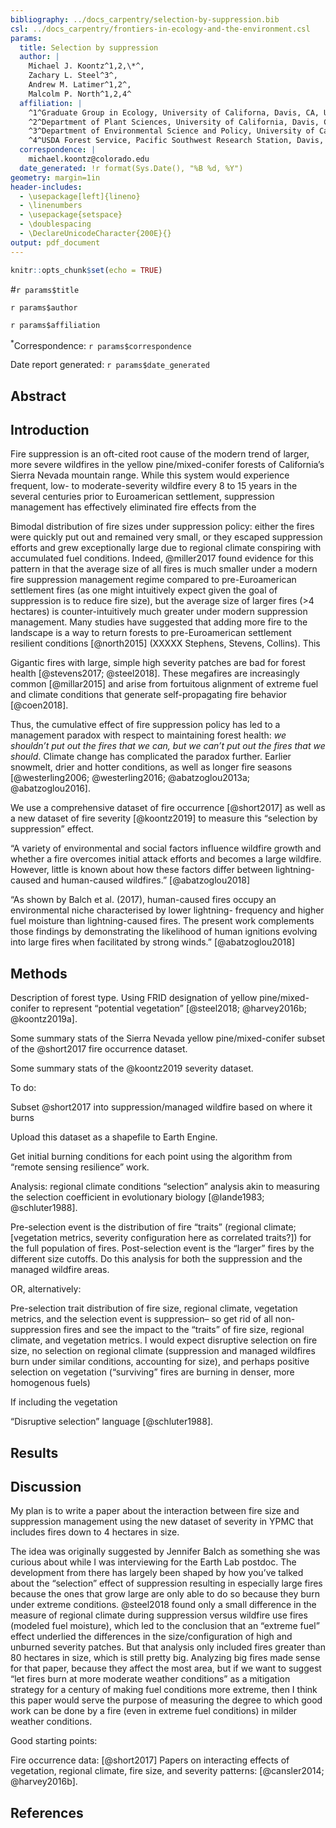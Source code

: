 ```yaml
---
bibliography: ../docs_carpentry/selection-by-suppression.bib
csl: ../docs_carpentry/frontiers-in-ecology-and-the-environment.csl
params:
  title: Selection by suppression
  author: |
    Michael J. Koontz^1,2,\*^,
    Zachary L. Steel^3^,
    Andrew M. Latimer^1,2^,
    Malcolm P. North^1,2,4^
  affiliation: |
    ^1^Graduate Group in Ecology, University of Californa, Davis, CA, USA  
    ^2^Department of Plant Sciences, University of California, Davis, CA, USA  
    ^3^Department of Environmental Science and Policy, University of California, Berkeley, CA, USA  
    ^4^USDA Forest Service, Pacific Southwest Research Station, Davis, CA, USA
  correspondence: |
    michael.koontz@colorado.edu
  date_generated: !r format(Sys.Date(), "%B %d, %Y")
geometry: margin=1in
header-includes:
  - \usepackage[left]{lineno}
  - \linenumbers
  - \usepackage{setspace}
  - \doublespacing
  - \DeclareUnicodeCharacter{200E}{}
output: pdf_document
---
```


```r
knitr::opts_chunk$set(echo = TRUE)
```

#`r params$title`

`r params$author`

`r params$affiliation`

^\*^Correspondence: ``r params$correspondence``

Date report generated: `r params$date_generated`

## Abstract

## Introduction

Fire suppression is an oft-cited root cause of the modern trend of larger, more severe wildfires in the yellow pine/mixed-conifer forests of California's Sierra Nevada mountain range. While this system would experience frequent, low- to moderate-severity wildfire every 8 to 15 years in the several centuries prior to Euroamerican settlement, suppression management has effectively eliminated fire effects from the 

Bimodal distribution of fire sizes under suppression policy: either the fires were quickly put out and remained very small, or they escaped suppression efforts and grew exceptionally large due to regional climate conspiring with accumulated fuel conditions. Indeed, @miller2017 found evidence for this pattern in that the average size of all fires is much smaller under a modern fire suppression management regime compared to pre-Euroamerican settlement fires (as one might intuitively expect given the goal of suppression is to reduce fire size), but the average size of larger fires (>4 hectares) is counter-intuitively much greater under modern suppression management. Many studies have suggested that adding more fire to the landscape is a way to return forests to pre-Euroamerican settlement resilient conditions [@north2015] (XXXXX Stephens, Stevens, Collins). This 

Gigantic fires with large, simple high severity patches are bad for forest health [@stevens2017; @steel2018]. These megafires are increasingly common [@millar2015] and arise from fortuitous alignment of extreme fuel and climate conditions that generate self-propagating fire behavior [@coen2018].

Thus, the cumulative effect of fire suppression policy has led to a management paradox with respect to maintaining forest health: *we shouldn't put out the fires that we can, but we can't put out the fires that we should*. Climate change has complicated the paradox further. Earlier snowmelt, drier and hotter conditions, as well as longer fire seasons [@westerling2006; @westerling2016; @abatzoglou2013a; @abatzoglou2016].

We use a comprehensive dataset of fire occurrence [@short2017] as well as a new dataset of fire severity [@koontz2019] to measure this "selection by suppression" effect.


"A variety of environmental and social factors influence wildfire growth and whether a fire overcomes initial attack efforts and becomes a large wildfire. However, little is known about how these factors differ between lightning-caused and human-caused wildfires." [@abatzoglou2018]

"As shown by Balch et al. (2017), human-caused fires occupy an environmental niche characterised by lower lightning- frequency and higher fuel moisture than lightning-caused fires. The present work complements those findings by demonstrating the likelihood of human ignitions evolving into large fires when facilitated by strong winds." [@abatzoglou2018]

## Methods

Description of forest type. Using FRID designation of yellow pine/mixed-conifer to represent "potential vegetation" [@steel2018; @harvey2016b; @koontz2019a].

Some summary stats of the Sierra Nevada yellow pine/mixed-conifer subset of the @short2017 fire occurrence dataset.

Some summary stats of the @koontz2019 severity dataset.

To do:

Subset @short2017 into suppression/managed wildfire based on where it burns

Upload this dataset as a shapefile to Earth Engine.

Get initial burning conditions for each point using the algorithm from "remote sensing resilience" work.

Analysis: regional climate conditions "selection" analysis akin to measuring the selection coefficient in evolutionary biology [@lande1983; @schluter1988].

Pre-selection event is the distribution of fire "traits" (regional climate; [vegetation metrics, severity configuration here as correlated traits?]) for the full population of fires. Post-selection event is the "larger" fires by the different size cutoffs. Do this analysis for both the suppression and the managed wildfire areas.

OR, alternatively:

Pre-selection trait distribution of fire size, regional climate, vegetation metrics, and the selection event is suppression-- so get rid of all non-suppression fires and see the impact to the "traits" of fire size, regional climate, and vegetation metrics. I would expect disruptive selection on fire size, no selection on regional climate (suppression and managed wildfires burn under similar conditions, accounting for size), and perhaps positive selection on vegetation ("surviving" fires are burning in denser, more homogenous fuels)

If including the vegetation 

"Disruptive selection" language [@schluter1988].

## Results

## Discussion

My plan is to write a paper about the interaction between fire size and suppression management using the new dataset of severity in YPMC that includes fires down to 4 hectares in size. 

The idea was originally suggested by Jennifer Balch as something she was curious about while I was interviewing for the Earth Lab postdoc. The development from there has largely been shaped by how you've talked about the "selection" effect of suppression resulting in especially large fires because the ones that grow large are only able to do so because they burn under extreme conditions. @steel2018 found only a small difference in the measure of regional climate during suppression versus wildfire use fires (modeled fuel moisture), which led to the conclusion that an "extreme fuel" effect underlied the differences in the size/configuration of high and unburned severity patches. But that analysis only included fires greater than 80 hectares in size, which is still pretty big. Analyzing big fires made sense for that paper, because they affect the most area, but if we want to suggest "let fires burn at more moderate weather conditions" as a mitigation strategy for a century of making fuel conditions more extreme, then I think this paper would serve the purpose of measuring the degree to which good work can be done by a fire (even in extreme fuel conditions) in milder weather conditions. 

Good starting points:

Fire occurrence data: [@short2017]
Papers on interacting effects of vegetation, regional climate, fire size, and severity patterns: [@cansler2014; @harvey2016b].

## References